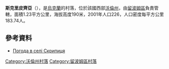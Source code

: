 {{coord|51|19|6|N|24|8|58|E|scale:30000|display=title}}

'''斯克里皮齊亞'''（{{lang-uk|Скрипиця}}），是[[烏克蘭|烏克蘭]]的村落，位於該國西部[[沃倫州|沃倫州]]，由[[留波姆區|留波姆區]]負責管轄，面積1.23平方公里，海拔高度190米，2001年人口226，人口密度每平方公里183.74人。

==參考資料==
* [http://weather.in.ua/ua/volynskaja/24049 Погода в селі Скрипиця] {{Wayback|url=http://weather.in.ua/ua/volynskaja/24049 |date=20111219103618 }}

[[Category:沃倫州村落|Category:沃倫州村落]]
[[Category:留波姆區村落|Category:留波姆區村落]]


{{Volyn-geo-stub}}